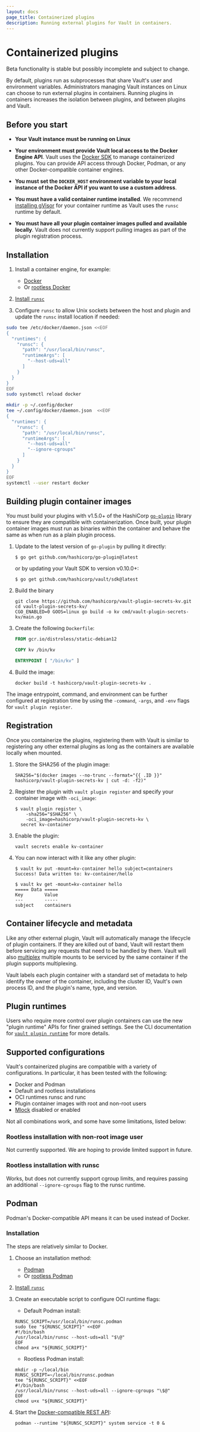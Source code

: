 ```yaml
---
layout: docs
page_title: Containerized plugins
description: Running external plugins for Vault in containers.
---
```


# Containerized plugins

<Important title="Beta feature">
  Beta functionality is stable but possibly incomplete and subject to change.
</Important>

By default, plugins run as subprocesses that share Vault's user and environment
variables. Administrators managing Vault instances on Linux can choose to run
external plugins in containers. Running plugins in containers increases the
isolation between plugins, and between plugins and Vault.

## Before you start

- **Your Vault instance must be running on Linux**

- **Your environment must provide Vault local access to the Docker Engine API**.
  Vault uses the [Docker SDK](https://pkg.go.dev/github.com/docker/docker) to
  manage containerized plugins. You can provide API access through Docker,
  Podman, or any other Docker-compatible container engines.

- **You must set the `DOCKER_HOST` environment variable to your local instance
  of the Docker API if you want to use a custom address**.

- **You must have a valid container runtime installed**. We recommend
  [installing gVisor](https://gvisor.dev/docs/user_guide/install/) for your
  container runtime as Vault uses the `runsc` runtime by default.

- **You must have all your plugin container images pulled and available locally**.
  Vault does not currently support pulling images as part of the plugin
  registration process.

## Installation

1. Install a container engine, for example:
    * [Docker](https://docs.docker.com/engine/install/)
    * Or [rootless Docker](https://docs.docker.com/engine/security/rootless/)

1. [Install `runsc`](https://gvisor.dev/docs/user_guide/install/)

1. Configure `runsc` to allow Unix sockets between the host and plugin and
   update the `runsc` install location if needed:

<Tabs>
<Tab heading="Docker">

```bash
sudo tee /etc/docker/daemon.json <<EOF
{
  "runtimes": {
    "runsc": {
      "path": "/usr/local/bin/runsc",
      "runtimeArgs": [
        "--host-uds=all"
      ]
    }
  }
}
EOF
sudo systemctl reload docker
```

</Tab>
<Tab heading="Rootless Docker">

```bash
mkdir -p ~/.config/docker
tee ~/.config/docker/daemon.json  <<EOF
{
  "runtimes": {
    "runsc": {
      "path": "/usr/local/bin/runsc",
      "runtimeArgs": [
        "--host-uds=all"
        "--ignore-cgroups"
      ]
    }
  }
}
EOF
systemctl --user restart docker
```

</Tab>
</Tabs>

## Building plugin container images

You must build your plugins with v1.5.0+ of
the HashiCorp [`go-plugin`](https://github.com/hashicorp/go-plugin) library to
ensure they are compatible with containerization. Once built, your plugin
container images must run as binaries within the container and behave the same
as when run as a plain plugin process.

1.  Update to the latest version of `go-plugin` by pulling it directly:
    ```shell-session
    $ go get github.com/hashicorp/go-plugin@latest
    ```
    or by updating your Vault SDK to version v0.10.0+:
    ```shell-session
    $ go get github.com/hashicorp/vault/sdk@latest
    ```

1. Build the binary
    ```shell-session
    git clone https://github.com/hashicorp/vault-plugin-secrets-kv.git
    cd vault-plugin-secrets-kv/
    CGO_ENABLED=0 GOOS=linux go build -o kv cmd/vault-plugin-secrets-kv/main.go
    ```

1. Create the following `Dockerfile`:
   ```Dockerfile
   FROM gcr.io/distroless/static-debian12

   COPY kv /bin/kv

   ENTRYPOINT [ "/bin/kv" ]
   ```

1. Build the image:
   ```shell-session
   docker build -t hashicorp/vault-plugin-secrets-kv .
   ```

The image entrypoint, command, and environment can be further configured at
registration time by using the `-command`, `-args`, and `-env` flags for
`vault plugin register`.

## Registration

Once you containerize the plugins, registering them with Vault is similar to
registering any other external plugins as long as the containers are available
locally when mounted.

1. Store the SHA256 of the plugin image:
   ```shell-session
   SHA256="$(docker images --no-trunc --format="{{ .ID }}" hashicorp/vault-plugin-secrets-kv | cut -d: -f2)"
   ```

1. Register the plugin with `vault plugin register` and specify your container image with `-oci_image`:
   ```shell-session
   $ vault plugin register \
       -sha256="$SHA256" \
       -oci_image=hashicorp/vault-plugin-secrets-kv \
     secret kv-container
   ```

1. Enable the plugin:
   ```shell-session
   vault secrets enable kv-container
   ```

1. You can now interact with it like any other plugin:
   ```shell-session
   $ vault kv put -mount=kv-container hello subject=containers
   Success! Data written to: kv-container/hello

   $ vault kv get -mount=kv-container hello
   ===== Data =====
   Key        Value
   ---        -----
   subject    containers
   ```

## Container lifecycle and metadata

Like any other external plugin, Vault will automatically manage the lifecycle
of plugin containers. If they are killed out of band, Vault will restart them
before servicing any requests that need to be handled by them. Vault will also
[multiplex](/vault/docs/plugins/plugin-architecture#plugin-multiplexing) multiple
mounts to be serviced by the same container if the plugin supports multiplexing.

Vault labels each plugin container with a standard set of metadata to help
identify the owner of the container, including the cluster ID, Vault's own
process ID, and the plugin's name, type, and version.

## Plugin runtimes

Users who require more control over plugin containers can use the new "plugin
runtime" APIs for finer grained settings. See the CLI documentation for
[`vault plugin runtime`](/vault/docs/commands/plugin/runtime) for more details.

## Supported configurations

Vault's containerized plugins are compatible with a variety of configurations.
In particular, it has been tested with the following:

- Docker and Podman
- Default and rootless installations
- OCI runtimes runsc and runc
- Plugin container images with root and non-root users
- [Mlock](/vault/docs/configuration#disable_mlock) disabled or enabled

Not all combinations work, and some have some limitations, listed below:

### Rootless installation with non-root image user

Not currently supported. We are hoping to provide limited support in future.

### Rootless installation with runsc

Works, but does not currently support cgroup limits, and requires  passing an
additional `--ignore-cgroups` flag to the runsc runtime.

## Podman

Podman's Docker-compatible API means it can be used instead of Docker.

### Installation

The steps are relatively similar to Docker.

1. Choose an installation method:

    * [Podman](https://podman.io/docs/installation#installing-on-linux)
    * Or [rootless Podman](https://github.com/containers/podman/blob/main/docs/tutorials/rootless_tutorial.md)

1. [Install `runsc`](https://gvisor.dev/docs/user_guide/install/)

1. Create an executable script to configure OCI runtime flags:

    * Default Podman install:
    ```shell-session
    RUNSC_SCRIPT=/usr/local/bin/runsc.podman
    sudo tee "${RUNSC_SCRIPT}" <<EOF
    #!/bin/bash
    /usr/local/bin/runsc --host-uds=all "$\@"
    EOF
    chmod a+x "${RUNSC_SCRIPT}"
    ```

    * Rootless Podman install:
    ```shell-session
    mkdir -p ~/local/bin
    RUNSC_SCRIPT=~/local/bin/runsc.podman
    tee "${RUNSC_SCRIPT}" <<EOF
    #!/bin/bash
    /usr/local/bin/runsc --host-uds=all --ignore-cgroups "\$@"
    EOF
    chmod u+x "${RUNSC_SCRIPT}"
    ```

1. Start the [Docker-compatible REST API](https://docs.podman.io/en/latest/_static/api.html):
   ```shell-session
   podman --runtime "${RUNSC_SCRIPT}" system service -t 0 &
   ```
